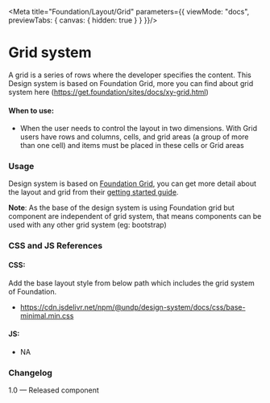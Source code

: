 
<Meta title="Foundation/Layout/Grid" parameters={{
    viewMode: "docs",
    previewTabs: {
      canvas: { hidden: true }
    }
  }}/>

# Grid system
A grid is a series of rows where the developer specifies the content. This Design system is based on Foundation Grid, more you can find about grid system here (https://get.foundation/sites/docs/xy-grid.html)

#### When to use:
- When the user needs to control the layout in two dimensions. With Grid users have rows and columns, cells, and grid areas (a group of more than one cell) and items must be placed in these cells or Grid areas

### Usage
Design system is based on [Foundation Grid](https://get.foundation/sites/docs/xy-grid.html), you can get more detail about the layout and grid from their [getting started guide](https://get.foundation/sites/docs/index.html).

**Note**: As the base of the design system is using Foundation grid but component are independent of grid system, that means components can be used with any other grid system (eg: bootstrap)

### CSS and JS References
#### CSS:
Add the base layout style from below path which includes the grid system of Foundation.
- https://cdn.jsdelivr.net/npm/@undp/design-system/docs/css/base-minimal.min.css

#### JS:
- NA

### Changelog
1.0 — Released component
